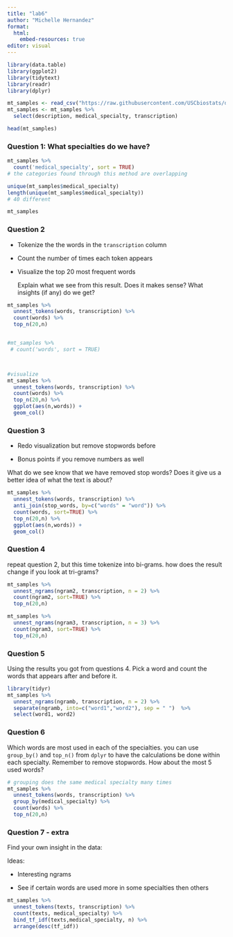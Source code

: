 ```yaml
---
title: "lab6"
author: "Michelle Hernandez"
format:
  html:
    embed-resources: true
editor: visual
---
```


```r

library(data.table)
library(ggplot2)
library(tidytext)
library(readr)
library(dplyr)
```

```r
mt_samples <- read_csv("https://raw.githubusercontent.com/USCbiostats/data-science-data/master/00_mtsamples/mtsamples.csv")
mt_samples <- mt_samples %>%
  select(description, medical_specialty, transcription)

head(mt_samples)
```

### **Question 1: What specialties do we have?**

```r
mt_samples %>%
  count('medical_specialty', sort = TRUE)
# the categories found through this method are overlapping 

unique(mt_samples$medical_specialty)
length(unique(mt_samples$medical_specialty))
# 40 different
```

```r
mt_samples
```

### **Question 2**

-   Tokenize the the words in the `transcription` column

-   Count the number of times each token appears

-   Visualize the top 20 most frequent words

    Explain what we see from this result. Does it makes sense? What insights (if any) do we get?

```r
mt_samples %>%
  unnest_tokens(words, transcription) %>%
  count(words) %>%
  top_n(20,n)


#mt_samples %>%
 # count('words', sort = TRUE)



#visualize
mt_samples %>%
  unnest_tokens(words, transcription) %>%
  count(words) %>%
  top_n(20,n) %>%
  ggplot(aes(n,words)) +
  geom_col()
```

### **Question 3**

-   Redo visualization but remove stopwords before

-   Bonus points if you remove numbers as well

What do we see know that we have removed stop words? Does it give us a better idea of what the text is about?

```r

mt_samples %>%
  unnest_tokens(words, transcription) %>%
  anti_join(stop_words, by=c("words" = "word")) %>%
  count(words, sort=TRUE) %>%
  top_n(20,n) %>%
  ggplot(aes(n,words)) +
  geom_col()
```

### **Question 4**

repeat question 2, but this time tokenize into bi-grams. how does the result change if you look at tri-grams?

```r
mt_samples %>%
  unnest_ngrams(ngram2, transcription, n = 2) %>%
  count(ngram2, sort=TRUE) %>%
  top_n(20,n)

mt_samples %>%
  unnest_ngrams(ngram3, transcription, n = 3) %>%
  count(ngram3, sort=TRUE) %>%
  top_n(20,n)
```

### **Question 5**

Using the results you got from questions 4. Pick a word and count the words that appears after and before it.

```r
library(tidyr)
mt_samples %>%
  unnest_ngrams(ngramb, transcription, n = 2) %>%
  separate(ngramb, into=c("word1","word2"), sep = " ")  %>%
  select(word1, word2)
```

### **Question 6**

Which words are most used in each of the specialties. you can use `group_by()` and `top_n()` from `dplyr` to have the calculations be done within each specialty. Remember to remove stopwords. How about the most 5 used words?

```r
# grouping does the same medical specialty many times
mt_samples %>%
  unnest_tokens(words, transcription) %>%
  group_by(medical_specialty) %>%
  count(words) %>%
  top_n(20,n)
```

### **Question 7 - extra**

Find your own insight in the data:

Ideas:

-   Interesting ngrams

-   See if certain words are used more in some specialties then others

```r
mt_samples %>%
  unnest_tokens(texts, transcription) %>%
  count(texts, medical_specialty) %>%
  bind_tf_idf(texts,medical_specialty, n) %>%
  arrange(desc(tf_idf))
```
